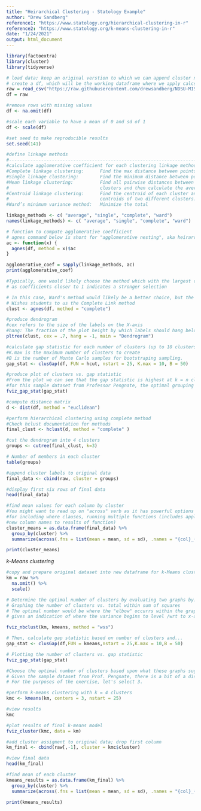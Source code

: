 ---
title: "Heirarchical Clustering - Statology Example"
author: "Drew Sandberg"
reference1: "https://www.statology.org/hierarchical-clustering-in-r"
reference2: "https://www.statology.org/k-means-clustering-in-r"
date: "1/24/2021"
output: html_document
---

```{r}
library(factoextra)
library(cluster)
library(tidyverse)
```

```{r}
# load data; keep an original verstion to which we can append cluster names
# create a df, which will be the working dataframe where we apply calcs.
raw = read_csv("https://raw.githubusercontent.com/drewsandberg/NDSU-MIS-740/main/Wk1_Exercise1.csv")
df = raw

#remove rows with missing values
df <- na.omit(df)

#scale each variable to have a mean of 0 and sd of 1
df <- scale(df)

#set seed to make reproducible results
set.seed(141)
```

```{r}
#define linkage methods
#--------------------------------------------------------------------------------------------------------
#calculate agglomerative coefficient for each clustering linkage method
#Complete linkage clustering:      Find the max distance between points belonging to two different clusters.
#Single linkage clustering:        Find the minimum distance between points belonging to two different clusters.
#Mean linkage clustering:          Find all pairwise distances between points belonging to two different 
#                                  clusters and then calculate the average.
#Centroid linkage clustering:      Find the centroid of each cluster and calculate the distance between the 
#                                  centroids of two different clusters.
#Ward’s minimum variance method:   Minimize the total 

linkage_methods <- c( "average", "single", "complete", "ward")
names(linkage_methods) <- c( "average", "single", "complete", "ward")

# function to compute agglomerative coefficient
# agnes command below is short for "agglomerative nesting", aka heirarchical clustering
ac <- function(x) {
  agnes(df, method = x)$ac
}

agglomerative_coef = sapply(linkage_methods, ac)
print(agglomerative_coef)
```

```{r}
#Typically, one would likely choose the method which with the largest coefficient value
# as coefficients closer to 1 indicates a stronger selection

# In this case, Ward's method would likely be a better choice, but the course work
# Wishes students to us the Complete Link method
clust <- agnes(df, method = "complete")

#produce dendrogram
#cex refers to the size of the labels on the X-axis
#hang: The fraction of the plot height by which labels should hang below the rest of the plot. A negative value will cause the labels to hang down from 0.
pltree(clust, cex = .7, hang = -1, main = "Dendrogram") 
```

```{r}
#calculate gap statistic for each number of clusters (up to 10 clusters)
#K.max is the maximum number of clusters to create
#B is the number of Monte Carlo samples for bootstraping sampling.
gap_stat <- clusGap(df, FUN = hcut, nstart = 25, K.max = 10, B = 50)

#produce plot of clusters vs. gap statistic
#From the plot we can see that the gap statistic is highest at k = n clusters. Thus, we’ll choose to group our observations into n distinct clusters
#for this sample dataset from Professor Pengnate, the optimal grouping would be 1; however, the excerice intends to use 3.
fviz_gap_stat(gap_stat)
```

```{r}
#compute distance matrix
d <- dist(df, method = "euclidean")

#perform hierarchical clustering using complete method
#Check hclust documentation for methods
final_clust <- hclust(d, method = "complete" )

#cut the dendrogram into 4 clusters
groups <- cutree(final_clust, k=3)

# Number of members in each cluster
table(groups)

#append cluster labels to original data
final_data <- cbind(raw, cluster = groups)

#display first six rows of final data
head(final_data)

#find mean values for each column by cluster
#You might want to read up on "across" verb as it has powerful options
#for including where clauses, running multiple functions (includes applying 
#new column names to results of function)
cluster_means = as.data.frame(final_data) %>%
  group_by(cluster) %>%
  summarize(across(.fns = list(mean = mean, sd = sd), .names = "{col}_{fn}"))

print(cluster_means)
```

*k-Means clustering*
```{r}
#copy and prepare original dataset into new dataframe for k-Means cluster analysis
km = raw %>%
  na.omit() %>%
  scale()
```

```{r}
# Determine the optimal number of clusters by evaluating two graphs by...
# Graphing the number of clusters vs. total within sum of squares
# The optimal number would be where the "elbow" occurrs within the graph. This is
# gives an indication of where the variance begins to level /wrt to x-axis.

fviz_nbclust(km, kmeans, method = "wss")

# Then, calculate gap statistic based on number of clusters and...
gap_stat <- clusGap(df,FUN = kmeans,nstart = 25,K.max = 10,B = 50)

# Plotting the number of clusters vs. gap statistic
fviz_gap_stat(gap_stat)

#Choose the optimal number of clusters based upon what these graphs suggest
# Given the sample dataset from Prof. Pengnate, there is a bit of a discrepancy
# For the purposes of the exercise, let's select 3.
```


```{r}
#perform k-means clustering with k = 4 clusters
kmc <- kmeans(km, centers = 3, nstart = 25)

#view results
kmc

#plot results of final k-means model
fviz_cluster(kmc, data = km)

#add cluster assigment to original data; drop first column
km_final <- cbind(raw[,-1], cluster = kmc$cluster)

#view final data
head(km_final)

#find mean of each cluster
kmeans_results = as.data.frame(km_final) %>%
  group_by(cluster) %>%
  summarize(across(.fns = list(mean = mean, sd = sd), .names = "{col}_{fn}"))

print(kmeans_results)
```

